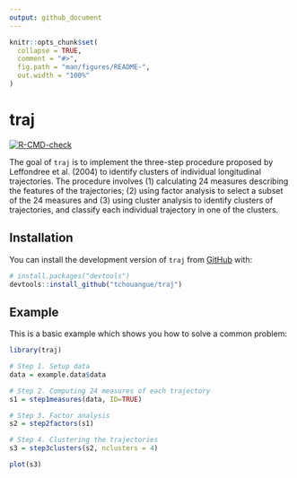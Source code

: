 ```yaml
---
output: github_document
---
```


<!-- README.md is generated from README.Rmd. Please edit that file -->

```r
knitr::opts_chunk$set(
  collapse = TRUE,
  comment = "#>",
  fig.path = "man/figures/README-",
  out.width = "100%"
)
```

# traj

<!-- badges: start -->
[![R-CMD-check](https://github.com/tchouangue/traj/actions/workflows/R-CMD-check.yaml/badge.svg)](https://github.com/tchouangue/traj/actions/workflows/R-CMD-check.yaml)
<!-- badges: end -->

The goal of $\texttt{traj}$ is to implement the three-step procedure proposed by Leffondree et al. (2004) to identify clusters of individual longitudinal trajectories. The procedure involves (1) calculating 24 measures describing the features of the trajectories; (2) using factor analysis to select a subset of the 24 measures and (3) using cluster analysis to identify clusters of trajectories, and classify each individual trajectory in one of the clusters.

## Installation

You can install the development version of $\texttt{traj}$ from [GitHub](https://github.com/) with:

``` r
# install.packages("devtools")
devtools::install_github("tchouangue/traj")
```

## Example

This is a basic example which shows you how to solve a common problem:

```r
library(traj)

# Step 1. Setup data 
data = example.data$data

# Step 2. Computing 24 measures of each trajectory
s1 = step1measures(data, ID=TRUE)

# Step 3. Factor analysis  
s2 = step2factors(s1)

# Step 4. Clustering the trajectories
s3 = step3clusters(s2, nclusters = 4)

plot(s3)

```

<!-- With a different database, make sure to well preprocess it in order to clean the data and if necessary, remove outliers. -->
